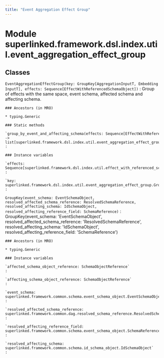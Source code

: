 ```yaml
---
title: "Event Aggregation Effect Group"
---
```


Module superlinked.framework.dsl.index.util.event_aggregation_effect_group
==========================================================================

Classes
-------

`EventAggregationEffectGroup(key: GroupKey[AggregationInputT, EmbeddingInputT], effects: Sequence[EffectWithReferencedSchemaObject])`
:   Group of effects with the same space, event schema, affected schema and affecting schema.

    ### Ancestors (in MRO)

    * typing.Generic

    ### Static methods

    `group_by_event_and_affecting_schema(effects: Sequence[EffectWithReferencedSchemaObject[AggregationInputT, EmbeddingInputT]]) ‑> list[superlinked.framework.dsl.index.util.event_aggregation_effect_group.EventAggregationEffectGroup[~AggregationInputT, ~EmbeddingInputT]]`
    :

    ### Instance variables

    `effects: Sequence[superlinked.framework.dsl.index.util.effect_with_referenced_schema_object.EffectWithReferencedSchemaObject]`
    :

    `key: superlinked.framework.dsl.index.util.event_aggregation_effect_group.GroupKey[~AggregationInputT, ~EmbeddingInputT]`
    :

`GroupKey(event_schema: EventSchemaObject, resolved_affected_schema_reference: ResolvedSchemaReference, resolved_affecting_schema: IdSchemaObject, resolved_affecting_reference_field: SchemaReference)`
:   GroupKey(event_schema: 'EventSchemaObject', resolved_affected_schema_reference: 'ResolvedSchemaReference', resolved_affecting_schema: 'IdSchemaObject', resolved_affecting_reference_field: 'SchemaReference')

    ### Ancestors (in MRO)

    * typing.Generic

    ### Instance variables

    `affected_schema_object_reference: SchemaObjectReference`
    :

    `affecting_schema_object_reference: SchemaObjectReference`
    :

    `event_schema: superlinked.framework.common.schema.event_schema_object.EventSchemaObject`
    :

    `resolved_affected_schema_reference: superlinked.framework.common.dag.resolved_schema_reference.ResolvedSchemaReference`
    :

    `resolved_affecting_reference_field: superlinked.framework.common.schema.event_schema_object.SchemaReference`
    :

    `resolved_affecting_schema: superlinked.framework.common.schema.id_schema_object.IdSchemaObject`
    :